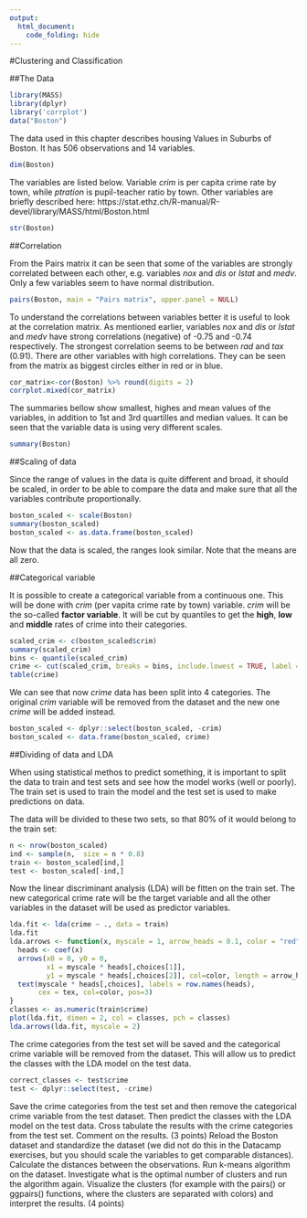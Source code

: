 ```yaml
---
output:
  html_document:
    code_folding: hide
---
```


#Clustering and Classification

##The Data

```r
library(MASS)
library(dplyr)
library('corrplot')
data("Boston")
```
The data used in this chapter describes housing Values in Suburbs of Boston. It has 506 observations and 14 variables.

```r
dim(Boston)
```
The variables are listed below. Variable *crim* is per capita crime rate by town, while *ptration* is pupil-teacher ratio by town. Other variables are briefly described here: https://stat.ethz.ch/R-manual/R-devel/library/MASS/html/Boston.html

```r
str(Boston)
```
##Correlation

From the Pairs matrix it can be seen that some of the variables are strongly correlated between each other, e.g. variables *nox* and *dis* or *lstat* and *medv*. Only a few variables seem to have normal distribution.

```r
pairs(Boston, main = "Pairs matrix", upper.panel = NULL)
```

To understand the correlations between variables better it is useful to look at the correlation matrix. As mentioned earlier, variables *nox* and *dis* or *lstat* and *medv* have strong correlations (negative) of -0.75 and -0.74 respectively. The strongest correlation seems to be between *rad* and *tax* (0.91). There are other variables with high correlations. They can be seen from the matrix as biggest circles either in red or in blue.

```r
cor_matrix<-cor(Boston) %>% round(digits = 2)
corrplot.mixed(cor_matrix)
```

The summaries bellow show smallest, highes and mean values of the variables, in addition to 1st and 3rd quartilles and median values. It can be seen that the variable data is using very different scales.

```r
summary(Boston)
```

##Scaling of data

Since the range of values in the data is quite different and broad, it should be scaled, in order to be able to compare the data and make sure that all the variables contribute proportionally.  

```r
boston_scaled <- scale(Boston)
summary(boston_scaled)
boston_scaled <- as.data.frame(boston_scaled)
```

Now that the data is scaled, the ranges look similar. Note that the means are all zero.

##Categorical variable

It is possible to create a categorical variable from a continuous one. This will be done with *crim* (per vapita crime rate by town) variable. *crim* will be the so-called **factor variable**. It will be cut by quantiles to get the **high**, **low** and **middle** rates of crime into their categories.

```r
scaled_crim <- c(boston_scaled$crim)
summary(scaled_crim)
bins <- quantile(scaled_crim)
crime <- cut(scaled_crim, breaks = bins, include.lowest = TRUE, label = c("low", "med_low", "med_high", "high"))
table(crime)
```
We can see that now *crime* data has been split into 4 categories. The original *crim* variable will be removed from the dataset and the new one *crime* will be added instead.

```r
boston_scaled <- dplyr::select(boston_scaled, -crim)
boston_scaled <- data.frame(boston_scaled, crime)
```

##Dividing of data and LDA

When using statistical methos to predict something, it is important to split the data to train and test sets and see how the model works (well or poorly). The train set is used to train the model and the test set is used to make predictions on data. 

The data will be divided to these two sets, so that 80% of it would belong to the train set:

```r
n <- nrow(boston_scaled)
ind <- sample(n,  size = n * 0.8)
train <- boston_scaled[ind,]
test <- boston_scaled[-ind,]

```
Now the linear discriminant analysis (LDA) will be fitten on the train set. The new categorical crime rate will be the target variable and all the other variables in the dataset will be used as predictor variables.

```r
lda.fit <- lda(crime ~ ., data = train)
lda.fit
lda.arrows <- function(x, myscale = 1, arrow_heads = 0.1, color = "red", tex = 0.75, choices = c(1,2)){
  heads <- coef(x)
  arrows(x0 = 0, y0 = 0, 
         x1 = myscale * heads[,choices[1]], 
         y1 = myscale * heads[,choices[2]], col=color, length = arrow_heads)
  text(myscale * heads[,choices], labels = row.names(heads), 
       cex = tex, col=color, pos=3)
}
classes <- as.numeric(train$crime)
plot(lda.fit, dimen = 2, col = classes, pch = classes)
lda.arrows(lda.fit, myscale = 2)
```

The crime categories from the test set will be saved and the categorical crime variable will be removed from the dataset. This will allow us to predict the classes with the LDA model on the test data.

```r
correct_classes <- test$crime
test <- dplyr::select(test, -crime)
```





Save the crime categories from the test set and then remove the categorical crime variable from the test dataset. Then predict the classes with the LDA model on the test data. Cross tabulate the results with the crime categories from the test set. Comment on the results. (3 points)
Reload the Boston dataset and standardize the dataset (we did not do this in the Datacamp exercises, but you should scale the variables to get comparable distances). Calculate the distances between the observations. Run k-means algorithm on the dataset. Investigate what is the optimal number of clusters and run the algorithm again. Visualize the clusters (for example with the pairs() or ggpairs() functions, where the clusters are separated with colors) and interpret the results. (4 points)